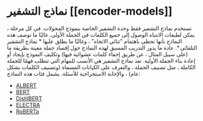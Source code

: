 # نماذج التشفير [[encoder-models]]

<CourseFloatingBanner
    chapter={1}
    classNames="absolute z-10 right-0 top-0"
/>

<Youtube id="MUqNwgPjJvQ" />

تستخدم نماذج التشفير فقط وحدة التشفير الخاصة بنموذج المحولات. في كل مرحلة ، يمكن لطبقات الانتباه الوصول إلى جميع الكلمات في الجملة الأولى. غالبًا ما توصف هذه النماذج بأنها تحظى باهتمام "ثنائي الاتجاه" ، وغالبًا ما يطلق عليها * نماذج التشفير التلقائي *.
عادة ما يدور التدريب المسبق لهذه النماذج حول إفساد جملة معينة بطريقة ما (على سبيل المثال ، عن طريق إخفاء كلمات عشوائية فيها) وتكليف النموذج بإيجاد أو إعادة بناء الجملة الأولية.
تعد نماذج التشفير هي الأنسب للمهام التي تتطلب فهمًا للجملة الكاملة ، مثل تصنيف الجملة ، والتعرف على الكيانات المسماة (وتصنيف الكلمات بشكل عام) ، والإجابة الاستخراجية للأسئلة.
يشمل فئات هذه النماذج:
- [ALBERT](https://huggingface.co/transformers/model_doc/albert.html)
- [BERT](https://huggingface.co/transformers/model_doc/bert.html)
- [DistilBERT](https://huggingface.co/transformers/model_doc/distilbert.html)
- [ELECTRA](https://huggingface.co/transformers/model_doc/electra.html)
- [RoBERTa](https://huggingface.co/transformers/model_doc/roberta.html)
